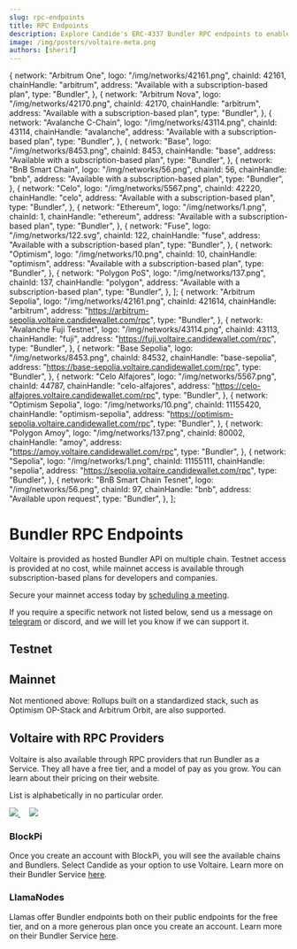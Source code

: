 ```yaml
---
slug: rpc-endpoints
title: RPC Endpoints
description: Explore Candide's ERC-4337 Bundler RPC endpoints to enable powerful interactions for smart wallets and seamless blockchain transactions. Learn how to integrate and leverage these endpoints for enhanced Dapp experiences
image: /img/posters/voltaire-meta.png
authors: [sherif]
---
```


  {
    network: "Arbitrum One",
    logo: "/img/networks/42161.png",
    chainId: 42161,
    chainHandle: "arbitrum",
    address: "Available with a subscription-based plan",
    type: "Bundler",
  },
  {
    network: "Arbitrum Nova",
    logo: "/img/networks/42170.png",
    chainId: 42170,
    chainHandle: "arbitrum",
    address: "Available with a subscription-based plan",
    type: "Bundler",
  },
  {
    network: "Avalanche C-Chain",
    logo: "/img/networks/43114.png",
    chainId: 43114,
    chainHandle: "avalanche",
    address: "Available with a subscription-based plan",
    type: "Bundler",
  },
  {
    network: "Base",
    logo: "/img/networks/8453.png",
    chainId: 8453,
    chainHandle: "base",
    address: "Available with a subscription-based plan",
    type: "Bundler",
  },
  {
    network: "BnB Smart Chain",
    logo: "/img/networks/56.png",
    chainId: 56,
    chainHandle: "bnb",
    address: "Available with a subscription-based plan",
    type: "Bundler",
  },
  {
    network: "Celo",
    logo: "/img/networks/5567.png",
    chainId: 42220,
    chainHandle: "celo",
    address: "Available with a subscription-based plan",
    type: "Bundler",
  },
  {
    network: "Ethereum",
    logo: "/img/networks/1.png",
    chainId: 1,
    chainHandle: "ethereum",
    address: "Available with a subscription-based plan",
    type: "Bundler",
  },
  {
    network: "Fuse",
    logo: "/img/networks/122.svg",
    chainId: 122,
    chainHandle: "fuse",
    address: "Available with a subscription-based plan",
    type: "Bundler",
  },
  {
    network: "Optimism",
    logo: "/img/networks/10.png",
    chainId: 10,
    chainHandle: "optimism",
    address: "Available with a subscription-based plan",
    type: "Bundler",
  },
  {
    network: "Polygon PoS",
    logo: "/img/networks/137.png",
    chainId: 137,
    chainHandle: "polygon",
    address: "Available with a subscription-based plan",
    type: "Bundler",
  },
];
  {
    network: "Arbitrum Sepolia",
    logo: "/img/networks/42161.png",
    chainId: 421614,
    chainHandle: "arbitrum",
    address: "https://arbitrum-sepolia.voltaire.candidewallet.com/rpc",
    type: "Bundler",
  },
  {
    network: "Avalanche Fuji Testnet",
    logo: "/img/networks/43114.png",
    chainId: 43113,
    chainHandle: "fuji",
    address: "https://fuji.voltaire.candidewallet.com/rpc",
    type: "Bundler",
  },
  {
    network: "Base Sepolia",
    logo: "/img/networks/8453.png",
    chainId: 84532,
    chainHandle: "base-sepolia",
    address: "https://base-sepolia.voltaire.candidewallet.com/rpc",
    type: "Bundler",
  },
  {
    network: "Celo Alfajores",
    logo: "/img/networks/5567.png",
    chainId: 44787,
    chainHandle: "celo-alfajores",
    address: "https://celo-alfajores.voltaire.candidewallet.com/rpc",
    type: "Bundler",
  },
  {
    network: "Optimism Sepolia",
    logo: "/img/networks/10.png",
    chainId: 11155420,
    chainHandle: "optimism-sepolia",
    address: "https://optimism-sepolia.voltaire.candidewallet.com/rpc",
    type: "Bundler",
  },
  {
    network: "Polygon Amoy",
    logo: "/img/networks/137.png",
    chainId: 80002,
    chainHandle: "amoy",
    address: "https://amoy.voltaire.candidewallet.com/rpc",
    type: "Bundler",
  },
  {
    network: "Sepolia",
    logo: "/img/networks/1.png",
    chainId: 11155111,
    chainHandle: "sepolia",
    address: "https://sepolia.voltaire.candidewallet.com/rpc",
    type: "Bundler",
  },
  {
    network: "BnB Smart Chain Tesnet",
    logo: "/img/networks/56.png",
    chainId: 97,
    chainHandle: "bnb",
    address: "Available upon request",
    type: "Bundler",
  },
];

# Bundler RPC Endpoints

Voltaire is provided as hosted Bundler API on multiple chain. Testnet access is provided at no cost, while mainnet access is available through subscription-based plans for developers and companies.

Secure your mainnet access today by [scheduling a meeting](https://cal.com/candidelabs/30mins).

If you require a specific network not listed below, send us a message on [telegram](https://t.me/heymarcopolo) or discord, and we will let you know if we can support it.

## Testnet

<BundlerEndPointTable items={testChainList} />


## Mainnet
 
<BundlerEndPointTable items={chainList} />

Not mentioned above: Rollups built on a standardized stack, such as Optimism OP-Stack and Arbitrum Orbit, are also supported.

## Voltaire with RPC Providers

Voltaire is also available through RPC providers that run Bundler as a Service. They all have a free tier, and a model of pay as you grow. You can learn about their pricing on their website.

List is alphabetically in no particular order.

<p align="left" style={{
  width:"100px", 
  display: "flex",
  alignItems: "center",
  justifyContent: "space-between",
  }}>
  <a href="https://blockpi.io" target="_blank">
    <img src="/img/rpc-providers/blockpi-logo.jpg" target="_blank" style={{ borderRadius: "50%" }} />
  </a>
  &nbsp;&nbsp;&nbsp;
  <a href="https://llamanodes.com/" target="_blank">
    <img src="/img/rpc-providers/llamanodes-logo-512px.png"/>
  </a>
</p>

### BlockPi

Once you create an account with BlockPi, you will see the available chains and Bundlers. Select Candide as your option to use Voltaire. Learn more on their Bundler Service [here](https://docs.blockpi.io/guides-for-web-3.0-users/account-abstraction-erc-4337/bundler-service).

### LlamaNodes

Llamas offer Bundler endpoints both on their public endpoints for the free tier, and on a more generous plan once you create an account. Learn more on their Bundler Service [here](https://llamanodes.com).
